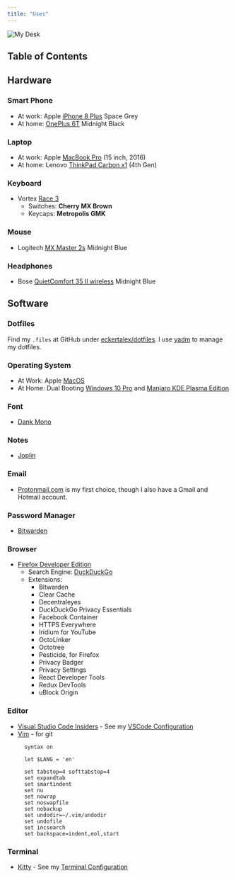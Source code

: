 ```yaml
---
title: "Uses"
---
```


<Image src="/static/img/uses/myDesk.jpg" height={806} width={605} priority={true} alt="My Desk" />

## Table of Contents

## Hardware

### Smart Phone
  - At work: Apple [iPhone 8 Plus](https://www.apple.com/) Space Grey
  - At home: [OnePlus 6T](https://www.oneplus.com/) Midnight Black

### Laptop
  - At work: Apple [MacBook Pro](https://www.apple.com/) (15 inch, 2016)
  - At home: Lenovo [ThinkPad Carbon x1](https://www.lenovo.com/) (4th Gen)

### Keyboard
  - Vortex [Race 3](http://www.vortexgear.tw/vortex2_2.asp?kind=47&kind2=225&kind3=&kind4=1044)
    - Switches: **Cherry MX Brown**
    - Keycaps: **Metropolis GMK**

### Mouse
  - Logitech [MX Master 2s](https://www.logitech.com/) Midnight Blue

### Headphones
  - Bose [QuietComfort 35 II wireless](https://www.bose.com) Midnight Blue

## Software

### Dotfiles

Find my `.files` at GitHub under [eckertalex/dotfiles](https://github.com/eckertalex/dotfiles). I use [yadm](https://yadm.io/) to manage my dotfiles.

### Operating System
  - At Work: Apple [MacOS](https://www.apple.com/de/macos/)
  - At Home: Dual Booting [Windows 10 Pro](https://www.microsoft.com/de-de/windows/get-windows-10) and [Manjaro KDE Plasma Edition](https://manjaro.org/download/#kde-plasma)

### Font
  - [Dank Mono](https://dank.sh)

### Notes
  - [Joplin](https://joplinapp.org/)

### Email
  - [Protonmail.com](https://protonmail.com/) is my first choice, though I also have a Gmail and Hotmail account.

### Password Manager
  - [Bitwarden](https://bitwarden.com/)

### Browser
  - [Firefox Developer Edition](https://www.mozilla.org/de/firefox/developer/)
    - Search Engine: [DuckDuckGo](https://duckduckgo.com/)
    - Extensions:
      - Bitwarden
      - Clear Cache
      - Decentraleyes
      - DuckDuckGo Privacy Essentials
      - Facebook Container
      - HTTPS Everywhere
      - Iridium for YouTube
      - OctoLinker
      - Octotree
      - Pesticide, for Firefox
      - Privacy Badger
      - Privacy Settings
      - React Developer Tools
      - Redux DevTools
      - uBlock Origin

### Editor
  - [Visual Studio Code Insiders](https://code.visualstudio.com/insiders/) - See my [VSCode Configuration](/vscode)
  - [Vim](https://www.vim.org/) - for git
    ```bash:title=~/.vimrc
      syntax on

      let $LANG = 'en'

      set tabstop=4 softtabstop=4
      set expandtab
      set smartindent
      set nu
      set nowrap
      set noswapfile
      set nobackup
      set undodir=~/.vim/undodir
      set undofile
      set incsearch
      set backspace=indent,eol,start
    ```

### Terminal
  - [Kitty](https://sw.kovidgoyal.net/kitty/) - See my [Terminal Configuration](/terminal)
